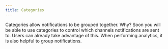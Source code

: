 ```yaml
---
title: Categories
---
```


Categories allow notifications to be grouped together. Why? Soon you will be able to use categories to control which channels notifications are sent to. Users can already take advantage of this. When performing analytics, it is also helpful to group notifications.